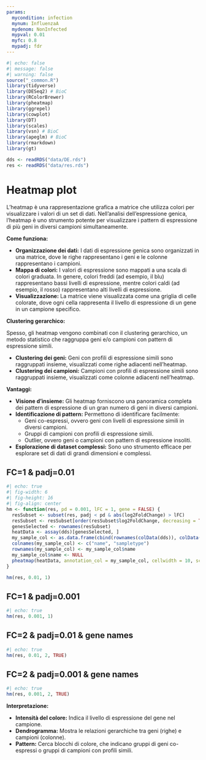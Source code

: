 ```yaml
---
params:
  mycondition: infection
  mynum: InfluenzaA
  mydenom: NonInfected
  mypval: 0.01
  myfc: 0.8
  mypadj: fdr
---
```


```r
#| echo: false
#| message: false
#| warning: false
source("_common.R")
library(tidyverse)
library(DESeq2) # BioC
library(RColorBrewer)
library(pheatmap)
library(ggrepel)
library(cowplot)
library(DT)
library(scales)
library(vsn) # BioC
library(apeglm) # BioC
library(rmarkdown)
library(gt)

dds <- readRDS("data/DE.rds")
res <- readRDS("data/res.rds")
```

# Heatmap plot {#sec-vis-heatmap}

L'heatmap è una rappresentazione grafica a matrice che utilizza colori per visualizzare i valori di un set di dati. Nell'analisi dell'espressione genica, l'heatmap è uno strumento potente per visualizzare i pattern di espressione di più geni in diversi campioni simultaneamente.

::: {.content-hidden when-meta="features.advanced_analysis"}
**Come funziona:**

-   **Organizzazione dei dati:** I dati di espressione genica sono organizzati in una matrice, dove le righe rappresentano i geni e le colonne rappresentano i campioni.
-   **Mappa di colori:** I valori di espressione sono mappati a una scala di colori graduata. In genere, colori freddi (ad esempio, il blu) rappresentano bassi livelli di espressione, mentre colori caldi (ad esempio, il rosso) rappresentano alti livelli di espressione.
-   **Visualizzazione:** La matrice viene visualizzata come una griglia di celle colorate, dove ogni cella rappresenta il livello di espressione di un gene in un campione specifico.

**Clustering gerarchico:**

Spesso, gli heatmap vengono combinati con il clustering gerarchico, un metodo statistico che raggruppa geni e/o campioni con pattern di espressione simili.

-   **Clustering dei geni:** Geni con profili di espressione simili sono raggruppati insieme, visualizzati come righe adiacenti nell'heatmap.
-   **Clustering dei campioni:** Campioni con profili di espressione simili sono raggruppati insieme, visualizzati come colonne adiacenti nell'heatmap.

**Vantaggi:**

-   **Visione d'insieme:** Gli heatmap forniscono una panoramica completa dei pattern di espressione di un gran numero di geni in diversi campioni.
-   **Identificazione di pattern:** Permettono di identificare facilmente:
    -   Geni co-espressi, ovvero geni con livelli di espressione simili in diversi campioni.
    -   Gruppi di campioni con profili di espressione simili.
    -   Outlier, ovvero geni o campioni con pattern di espressione insoliti.
-   **Esplorazione di dataset complessi:** Sono uno strumento efficace per esplorare set di dati di grandi dimensioni e complessi.

:::

## FC=1 & padj=0.01
```r
#| echo: true
#| fig-width: 6
#| fig-height: 16
#| fig-align: center
hm <- function(res, pd = 0.001, lFC = 1, gene = FALSE) {
  resSubset <- subset(res, padj < pd & abs(log2FoldChange) > lFC)
  resSubset <- resSubset[order(resSubset$log2FoldChange, decreasing = TRUE), ]
  genesSelected <- rownames(resSubset)
  heatData <- assay(dds)[genesSelected, ]
  my_sample_col <- as.data.frame(cbind(rownames(colData(dds)), colData(dds)["infection"]))
  colnames(my_sample_col) <- c("name", "sampletype")
  rownames(my_sample_col) <- my_sample_col$name
  my_sample_col$name <- NULL
  pheatmap(heatData, annotation_col = my_sample_col, cellwidth = 10, scale = "row", cluster_rows = TRUE, cluster_cols = TRUE, show_rownames = gene, main = paste0("DE genes, centered (FC=", lFC, ", pajd=", pd, ")"), cutree_rows = 2, cutree_cols = 2)
}

hm(res, 0.01, 1)
```

## FC=1 & padj=0.001
```r
#| echo: true
hm(res, 0.001, 1)
```

## FC=2 & padj=0.01 & gene names
```r
#| echo: true
hm(res, 0.01, 2, TRUE)
```

## FC=2 & padj=0.001 & gene names
```r
#| echo: true
hm(res, 0.001, 2, TRUE)
```


**Interpretazione:**

-   **Intensità del colore:** Indica il livello di espressione del gene nel campione.
-   **Dendrogramma:** Mostra le relazioni gerarchiche tra geni (righe) e campioni (colonne).
-   **Pattern:** Cerca blocchi di colore, che indicano gruppi di geni co-espressi o gruppi di campioni con profili simili.